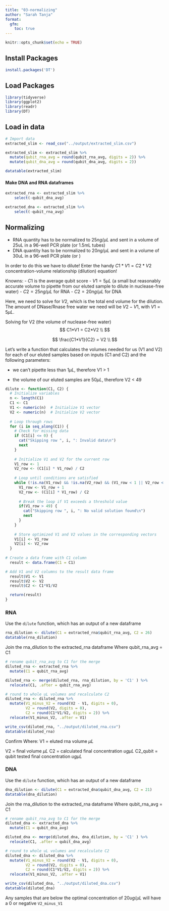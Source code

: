 ```yaml
---
title: "03-normalizing"
author: "Sarah Tanja"
format:
  gfm:
    toc: true
---
```


```r
knitr::opts_chunk$set(echo = TRUE)
```

## Install Packages

```r
install.packages('DT')
```

## Load Packages

```r
library(tidyverse)
library(ggplot2)
library(readr)
library(DT)
```

## Load in data

```r
# Import data 
extracted_slim <- read_csv("../output/extracted_slim.csv")

extracted_slim <- extracted_slim %>% 
  mutate(qubit_rna_avg = round(qubit_rna_avg, digits = 2)) %>% 
  mutate(qubit_dna_avg = round(qubit_dna_avg, digits = 2))

datatable(extracted_slim)
```

#### Make DNA and RNA dataframes

```r
extracted_rna <- extracted_slim %>% 
    select(-qubit_dna_avg)

extracted_dna <- extracted_slim %>% 
    select(-qubit_rna_avg)
```

## Normalizing

-   RNA quantity has to be normalized to $25ng/\mu L$ and sent in a volume of 25uL in a 96-well PCR plate (or 1.5mL tubes)
-   DNA quantity has to be normalized to $20ng/\mu L$ and sent in a volume of 30uL in a 96-well PCR plate (or )

In order to do this we have to dilute! Enter the handy $C1*V1 = C2*V2$ concentration-volume relationship (dilution) equation!

Knowns: - $C1$ is the average qubit score - $V1 = 5\mu L$ (a small but reasonably accurate volume to pipette from our eluted sample to dilute in nuclease-free water) - $C2 = 25ng/\mu L$ for RNA - $C2 = 20ng/\mu L$ for DNA

Here, we need to solve for $V2$, which is the total end volume for the dilution. The amount of DNase/Rnase free water we need will be $V2 - V1$, with $V1 = 5\mu L$.

Solving for V2 (the volume of nuclease-free water) $$
C1*V1 = C2*V2 \\
$$

$$
\frac{C1*V1}{C2} = V2 \\
$$

Let's write a function that calculates the volumes needed for us (V1 and V2) for each of our eluted samples based on inputs (C1 and C2) and the following parameters:

-   we can't pipette less than $1 \mu L$, therefore V1 \> 1

-   the volume of our eluted samples are $50 \mu L$, therefore V2 \< 49

```r
dilute <- function(C1, C2) {
  # Initialize variables
  n <- length(C1)
  C1 <- C1
  V1 <- numeric(n)  # Initialize V1 vector
  V2 <- numeric(n)  # Initialize V2 vector
  
  # Loop through rows
  for (i in seq_along(C1)) {
    # Check for missing data
    if (C1[i] <= 0) {
      cat("Skipping row ", i, ": Invalid data\n")
      next
    }
    
    # Initialize V1 and V2 for the current row
    V1_row <- 1
    V2_row <- (C1[i] * V1_row) / C2
    
    # Loop until conditions are satisfied
    while (!is.na(V1_row) && !is.na(V2_row) && (V1_row < 1 || V2_row < 50)) {
      V1_row <- V1_row + 1
      V2_row <- (C1[i] * V1_row) / C2
      
      # Break the loop if V1 exceeds a threshold value
      if(V1_row > 49) {
        cat("Skipping row ", i, ": No valid solution found\n")
        next
      }
    }
    
    # Store optimized V1 and V2 values in the corresponding vectors
    V1[i] <- V1_row
    V2[i] <- V2_row
  }
  
# Create a data frame with C1 column
  result <- data.frame(C1 = C1)

# Add V1 and V2 columns to the result data frame
  result$V1 <- V1
  result$V2 <- V2
  result$C2 <- C1*V1/V2

  return(result)
}
```

### RNA

Use the `dilute` function, which has an output of a new dataframe

```r
rna_dilution <- dilute(C1 = extracted_rna$qubit_rna_avg, C2 = 26)
datatable(rna_dilution)
```

Join the rna_dilution to the extracted_rna dataframe Where qubit_rna_avg = C1

```r
# rename qubit_rna_avg to C1 for the merge 
diluted_rna <- extracted_rna %>%
  mutate(C1 = qubit_rna_avg) 

diluted_rna <- merge(diluted_rna, rna_dilution, by = 'C1' ) %>% 
  relocate(C1, .after = qubit_rna_avg)

# round to whole uL volumes and recalculate C2
diluted_rna <- diluted_rna %>% 
  mutate(V1_minus_V2 = round(V2 - V1, digits = 0), 
         V2 = round(V2, digits = 0),
         C2 = round(C1*V1/V2, digits = 2)) %>% 
  relocate(V1_minus_V2, .after = V1)

write_csv(diluted_rna, "../output/diluted_rna.csv")
datatable(diluted_rna)
```

Confirm Where: V1 = eluted rna volume $\mu L$

V2 = final volume $\mu L$ C2 = calculated final concentration $ug \mu L$ C2_qubit = qubit tested final concentration $ug \mu L$

### DNA

Use the `dilute` function, which has an output of a new dataframe

```r
dna_dilution <- dilute(C1 = extracted_dna$qubit_dna_avg, C2 = 21)
datatable(dna_dilution)
```

Join the rna_dilution to the extracted_rna dataframe Where qubit_rna_avg = C1

```r
# rename qubit_rna_avg to C1 for the merge 
diluted_dna <- extracted_dna %>%
  mutate(C1 = qubit_dna_avg) 

diluted_dna <- merge(diluted_dna, dna_dilution, by = 'C1' ) %>% 
  relocate(C1, .after = qubit_dna_avg)

# round to whole uL volumes and recalculate C2
diluted_dna <- diluted_dna %>% 
  mutate(V1_minus_V2 = round(V2 - V1, digits = 0), 
         V2 = round(V2, digits = 0),
         C2 = round(C1*V1/V2, digits = 2)) %>% 
  relocate(V1_minus_V2, .after = V1)

write_csv(diluted_dna, "../output/diluted_dna.csv")
datatable(diluted_dna)
```

::: callout-warning
Any samples that are below the optimal concentration of $20 ug/ \mu L$ will have a 0 or negative `V2_minus_V1`
:::




